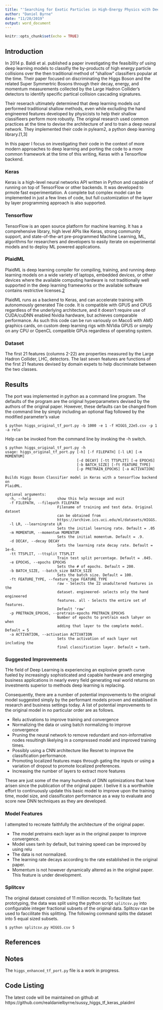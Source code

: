 ```yaml
---
title: "'Searching for Exotic Particles in High-Energy Physics with Deep Learning' Port to Tensorflow/Keras"
author: "Daniel Byrne"
date: "11/20/2019"
output: word_document
---
```


```r
knitr::opts_chunk$set(echo = TRUE)
```

## Introduction

In 2014 p. Baldi et al. published a paper investigating the feasibility of using deep learning models to classifiy the by-products of high energy particle collisions over the then traditional method of "shallow" classifiers popular at the time. Their paper focused on discriminating the Higgs Boson and the related Super Symmertric Bosons through their decay, energy, and momentum measurements collected by the Large Hadron Collider's detectors to identify specific partical collision cascading signatures.

Their reserach ultimately determined that deep learning models out performed traditional shallow methods, even while excluding the hand engineered features developed by physicists to help their shallow classifieers perform more robustly.  The original research used common practices at the time to devise the architecture of and to train a deep neural network.  They implemented their code in pylearn2, a python deep learning library.[1,3]

In this paper I focus on investigating their code in the context of more modern approaches to deep learning and porting the code to a more common framework at the time of this writing, Keras with a Tensorflow backend.

### Keras 

Keras is a high-level neural networks API written in Python and capable of running on top of TensorFlow or other backends.  It was developed to prmote fast experimentation. A complete but complex model can be implemented in just a few lines of code, but full customization of the layer by layer programming approach is also supported. 

### Tensorflow

TensorFlow is an open source platform for machine learning. It has a comprehensive library, high level APIs like Keras, strong community support, and state-of-the-art pre-programmed Machine Learning, ML, algorithms for researchers and developers to easily iterate on experimental models and to deploy ML powered applications.


### PlaidML

PlaidML is deep learning compiler for compiling, training, and running deep learning models on a wide variety of laptops, embedded devices, or other devices where the available computing hardware is not traditionally well supported in the deep learning frameworks or the available software contains restrictive licenses.[2]

PlaidML runs as a backend to Keras, and can accelerate training with autonomously generated Tile code. It is compatible with GPUS and CPUS regardless of the underlying architecture, and it doesn't require use of CUDA/cuDNN enabled Nvidia hardware, but achieves comparable performance.  As such this code can be run variously on MacoS with AMD graphics cards, on custom deep learning rigs with NVIdia GPUS or simply on any CPU or OpenCL compatible GPUs regardless of operating system. 

### Dataset

The first 21 features (columns 2-22) are properties measured by the Large Hadron Collider, LHC, detectors. The last seven features are functions of the first 21 features devised by domain expets to help discriminate between the two classes. 

## Results

The port was implemented in python as a command line program.  The defaults of the program are the original hyperparameters devised by the authors of the original paper.  However, these defaults can be changed from the command line by simply including an optional flag followed by the modified parameter's value

    $ python higgs_original_tf_port.py -b 1000 -e 1 -f HIGGS_22e5.csv -p 1 -a relu

Help can be invoked from the command line by invoking the -h switch.

    $ python higgs_original_tf_port.py -h
    usage: higgs_original_tf_port.py [-h] [-f FILEPATH] [-l LR] [-m MOMENTUM]
                                     [-d DECAY] [-tt TTSPLIT] [-e EPOCHS]
                                     [-b BATCH_SIZE] [-ft FEATURE_TYPE]
                                     [-p PRETRAIN_EPOCHS] [-a ACTIVATION]
    
    Builds Higgs Boson Classifier model in Keras with a tensorflow backend on
    PlaidML.
    
    optional arguments:
      -h, --help            show this help message and exit
      -f FILEPATH, --filepath FILEPATH
                            Filename of training and test data. Original dataset
                            can be obtained from
                            https://archive.ics.uci.edu/ml/datasets/HIGGS.
      -l LR, --learningrate LR
                            Sets the initial learning rate. Default = .05
      -m MOMENTUM, --momentum MOMENTUM
                            Sets the initial momentum. Default = .9.
      -d DECAY, --decay DECAY
                            Sets the learning rate decay rate. Default = 1e-6.
      -tt TTSPLIT, --ttsplit TTSPLIT
                            Train test split percentage. Default = .045.
      -e EPOCHS, --epochs EPOCHS
                            Sets the # of epochs. Default = 200.
      -b BATCH_SIZE, --batch_size BATCH_SIZE
                            Sets the batch size. Default = 100.
      -ft FEATURE_TYPE, --feature_type FEATURE_TYPE
                            raw - Selects the 22 unadultered features in the
                            dataset. engineered- selects only the hand engineered
                            features. all - Selects the entire set of features.
                            Default 'raw'
      -p PRETRAIN_EPOCHS, --pretrain-epochs PRETRAIN_EPOCHS
                            Number of epochs to pretrain each lahyer on when
                            adding that layer to the complete model. Default = 5
      -a ACTIVATION, --activation ACTIVATION
                            Sets the activation of each layer not including the
                            final classification layer. Default = tanh.

### Suggested Improvements

THe field of Deep Learning is experiencing an explosive growth curve fueled by increasingly sophisticated and capable hardware and emerging business applications in nearly every field generating real world returns on investments superior to methods deep learning is replacing.  

Consequently, there are a number of potential improvements to the original model suggested simply by the performant models proven and establised in research and business settings today.  A list of potential improvements to the original model in no particular order are as follows.

- Relu activations to improve training and convergence
- Normalizing the data or using batch normalizing to improve convergence
- Pruning the neural network to remove redundant and non-informative nodes resultingh likelying in a compressed model and improved training times.
- Possibly using a CNN architecture like Resnet to improve the classification performance.
- Promoting localized features maps through gating the inputs or using a variation of dropout to promote localized preferences.
- Increasing the number of layers to extract more features

These are just some of the many hundreds of DNN optimizations that have arisen since the publication of the original paper.  I belive it is a worthwhile effort to continuously update this basic model to improve upon the training time, model size, and classificaton performance as a way to evaluate and score new DNN techniques as they are developed.

### Model Features

I attempted to recreate faithfully the architecture of the original paper.  

- The model pretrains each layer as in the original paoper to improve convergence.
- Model uses tanh by default, but training speed can be improved by using relu
- The data is not normalized.
- The learning rate decays according to the rate established in the original paper.
- Momentum is not however dynamically altered as in the original paper.  This feature is under development.

### Splitcsv

The original dataset consisted of 11 million records.  To facilitate fast prototyping, the data was split using the python script `splitcsv.py` into configurable integer fractional subsets of the original data.  Splitcsv can be used to faccilitate this splitting.  The following command splits the dataset into 5 equal sized subsets.

    $ python splitcsv.py HIGGS.csv 5

## References

[1]: https://github.com/uci-igb/higgs-susy "Higgs-Sussy"
[2]: https://github.com/plaidml/plaidml "Plaidml"
[3]: https://arxiv.org/pdf/1402.4735.pdf "Searching for Exotic Particles in High-Energy Physics with Deep Learning"
[4]: https://archive.ics.uci.edu/ml/datasets/HIGGS "HIGGS Data Set"

## Notes

The `higgs_enhanced_tf_port.py` file is a work in progress.

## Code Listing

The latest code will be maintained on github at https://github.com/realdanielbyrne/sussy_higgs_tf_keras_plaidml 

